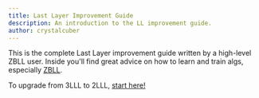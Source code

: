 ```yaml
---
title: Last Layer Improvement Guide
description: An introduction to the LL improvement guide.
author: crystalcuber
---
```


This is the complete Last Layer improvement guide written by a high-level ZBLL user.
Inside you'll find great advice on how to learn and train algs, especially [ZBLL](/zz/improvement-guide/ll/zbll-guide).

To upgrade from 3LLL to 2LLL, [start here!](/zz/improvement-guide/ll/2lll)
